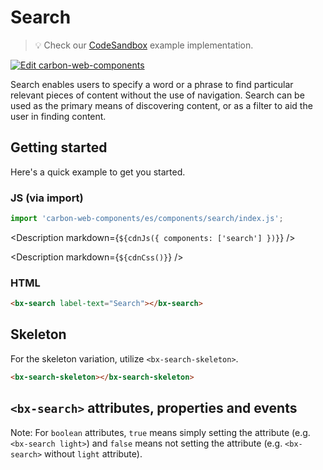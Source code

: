 
# Search

> 💡 Check our
> [CodeSandbox](https://codesandbox.io/s/github/carbon-design-system/carbon-web-components/tree/main/examples/codesandbox/basic/components/search)
> example implementation.

[![Edit carbon-web-components](https://codesandbox.io/static/img/play-codesandbox.svg)](https://codesandbox.io/s/github/carbon-design-system/carbon-web-components/tree/main/examples/codesandbox/basic/components/search)

Search enables users to specify a word or a phrase to find particular relevant pieces of content without the use of navigation.
Search can be used as the primary means of discovering content, or as a filter to aid the user in finding content.

## Getting started

Here's a quick example to get you started.

### JS (via import)

```javascript
import 'carbon-web-components/es/components/search/index.js';
```

<Description markdown={`${cdnJs({ components: ['search'] })}`} />

<Description markdown={`${cdnCss()}`} />

### HTML

```html
<bx-search label-text="Search"></bx-search>
```

## Skeleton

For the skeleton variation, utilize `<bx-search-skeleton>`.

```html
<bx-search-skeleton></bx-search-skeleton>
```

## `<bx-search>` attributes, properties and events

Note: For `boolean` attributes, `true` means simply setting the attribute (e.g. `<bx-search light>`) and `false` means not setting the attribute (e.g. `<bx-search>` without `light` attribute).

<Props of="bx-search" />
